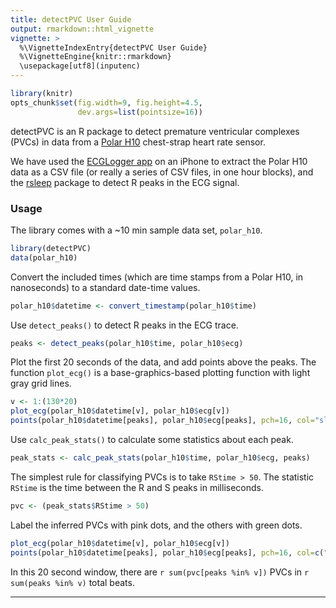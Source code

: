 ```yaml
---
title: detectPVC User Guide
output: rmarkdown::html_vignette
vignette: >
  %\VignetteIndexEntry{detectPVC User Guide}
  %\VignetteEngine{knitr::rmarkdown}
  \usepackage[utf8](inputenc)
---
```


```r
library(knitr)
opts_chunk$set(fig.width=9, fig.height=4.5,
               dev.args=list(pointsize=16))
```


detectPVC is an R package to detect premature ventricular complexes (PVCs) in data from a [Polar
H10](https://www.polar.com/us-en/sensors/h10-heart-rate-sensor) chest-strap heart rate sensor.

We have used the [ECGLogger app](https://www.ecglogger.com/) on an iPhone
to extract the Polar H10 data as a CSV file (or really a series of CSV
files, in one hour blocks), and the [rsleep](https://rsleep.org/)
package to detect R peaks in the ECG signal.


### Usage

The library comes with a ~10 min sample data set, `polar_h10`.

```r
library(detectPVC)
data(polar_h10)
```

Convert the included times (which are time stamps from a Polar H10, in
nanoseconds) to a standard date-time values.

```r
polar_h10$datetime <- convert_timestamp(polar_h10$time)
```


Use `detect_peaks()` to detect R peaks in the ECG trace.

```r
peaks <- detect_peaks(polar_h10$time, polar_h10$ecg)
```

Plot the first 20 seconds of the data, and add points above the peaks. The function
`plot_ecg()` is a base-graphics-based plotting function with light
gray grid lines.

```r
v <- 1:(130*20)
plot_ecg(polar_h10$datetime[v], polar_h10$ecg[v])
points(polar_h10$datetime[peaks], polar_h10$ecg[peaks], pch=16, col="slateblue")
```

Use `calc_peak_stats()` to calculate some statistics about each peak.

```r
peak_stats <- calc_peak_stats(polar_h10$time, polar_h10$ecg, peaks)
```

The simplest rule for classifying PVCs is to take `RStime > 50`.
The statistic `RStime` is the time between the R and S peaks in milliseconds.

```r
pvc <- (peak_stats$RStime > 50)
```

Label the inferred PVCs with pink dots, and the others with green
dots.

```r
plot_ecg(polar_h10$datetime[v], polar_h10$ecg[v])
points(polar_h10$datetime[peaks], polar_h10$ecg[peaks], pch=16, col=c("green3", "violetred")[pvc+1])
```

In this 20 second window, there are `r sum(pvc[peaks %in% v])` PVCs in
`r sum(peaks %in% v)` total beats.

---

